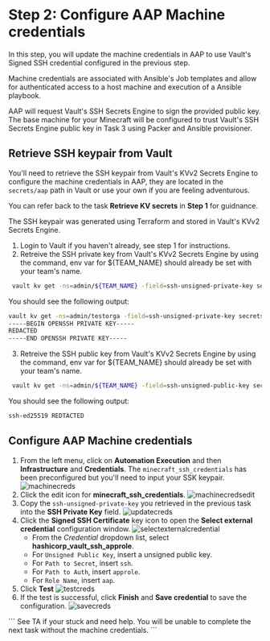 # Step 2: Configure AAP Machine credentials
In this step, you will update the machine credentials in AAP to use Vault's Signed SSH credential configured in the previous step.

Machine credentials are associated with Ansible's Job templates and allow for authenticated access to a host machine and execution of a Ansible playbook.

AAP will request Vault's SSH Secrets Engine to sign the provided public key. 
The base machine for your Minecraft will be configured to trust Vault's SSH Secrets Engine public key in Task 3 using Packer and Ansible provisioner.

## Retrieve SSH keypair from Vault
You'll need to retrieve the SSH keypair from Vault's KVv2 Secrets Engine to configure the machine credentials in AAP, they are located in the `secrets/aap` path in Vault or use your own if you are feeling adventurous.

You can refer back to the task **Retrieve KV secrets** in **Step 1** for guidnance.

<Solution title="Solution: Retrieving SSH keypair from Vault">
The SSH keypair was generated using Terraform and stored in Vault's KVv2 Secrets Engine.

1. Login to Vault if you haven't already, see step 1 for instructions.
2. Retreive the SSH private key from Vault's KVv2 Secrets Engine by using the command, 
env var for ${TEAM_NAME} should already be set with your team's name.
```bash
 vault kv get -ns=admin/${TEAM_NAME} -field=ssh-unsigned-private-key secrets/aap
```
You should see the following output:
```bash
vault kv get -ns=admin/testorga -field=ssh-unsigned-private-key secrets/aap
-----BEGIN OPENSSH PRIVATE KEY-----
REDACTED
-----END OPENSSH PRIVATE KEY-----
```
3. Retreive the SSH public key from Vault's KVv2 Secrets Engine by using the command, 
env var for ${TEAM_NAME} should already be set with your team's name.
```bash
 vault kv get -ns=admin/${TEAM_NAME} -field=ssh-unsigned-public-key secrets/aap
```
You should see the following output:
```bash
ssh-ed25519 REDTACTED
```
</Solution>

## Configure AAP Machine credentials

1. From the left menu, click on **Automation Execution** and then **Infrastructure** and **Credentials**. The `minecraft_ssh_credentials` has been preconfigured but you'll need to input your SSK keypair.
![machinecreds](/assets/task_2/aap_machine_creds.png)
2. Click the edit icon for **minecraft_ssh_credentials**.
![machinecredsedit](/assets/task_2/aap_machine_creds_edit.png)
3. Copy the `ssh-unsigned-private-key` you retrieved in the previous task into the **SSH Private Key** field.
![updatecreds](https://dl.dropbox.com/scl/fi/inxuavg90revxwvs2zlnt/update_creds.png?rlkey=agh5s6hq9lqfbelg32wgegvjn&st=do3xae7n&dl=0)
4. Click the **Signed SSH Certificate** key icon to open the **Select external credential** configuration window.
    ![selectexternalcredential](/assets/task_2/aap_machine_creds_ssh.png)
    * From the *Credential* dropdown list, select **hashicorp_vault_ssh_approle**. 
    * For `Unsigned Public Key`, insert a unsigned public key. 
    * For `Path to Secret`, insert `ssh`.
    * For `Path to Auth`, insert `approle`.
    * For `Role Name`, insert `aap`.
5. Click **Test**
![testcreds](https://dl.dropbox.com/scl/fi/imql8636prbjh266ajko3/test_creds.png?rlkey=jirr6jockxoil2uwgcsn1n7v1&st=673mumkf&dl=0)
6. If the test is successful, click **Finish** and **Save credential** to save the configuration.
![savecreds](https://dl.dropbox.com/scl/fi/6afakdgv8ogitvnicf3m7/save_creds.png?rlkey=uj3mjb8418y6nyp9mid50zqp4&st=y31vunx2&dl=0)


<Solution title="Solution: Update AAP Machine credentials">
```
See TA if your stuck and need help.
You will be unable to complete the next task without the machine credentials.
```
</Solution>

